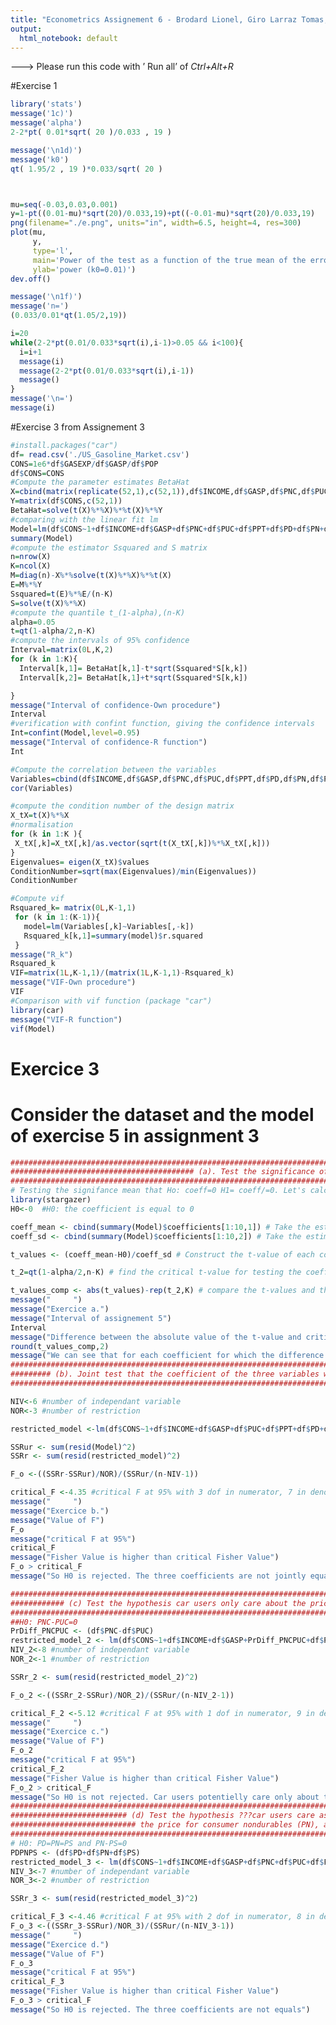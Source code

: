 ```yaml
---
title: "Econometrics Assignement 6 - Brodard Lionel, Giro Larraz Tomas, Marchal Antoine, Schonenberger Ivan"
output: 
  html_notebook: default
---
```



------->  Please run this code with ' Run all' of *Ctrl+Alt+R*



#Exercise 1
```r
library('stats')
message('1c)')
message('alpha')
2-2*pt( 0.01*sqrt( 20 )/0.033 , 19 )

message('\n1d)')
message('k0')
qt( 1.95/2 , 19 )*0.033/sqrt( 20 )



mu=seq(-0.03,0.03,0.001)
y=1-pt((0.01-mu)*sqrt(20)/0.033,19)+pt((-0.01-mu)*sqrt(20)/0.033,19)
png(filename="./e.png", units="in", width=6.5, height=4, res=300)
plot(mu,
     y,
     type='l',
     main='Power of the test as a function of the true mean of the errors',
     ylab='power (k0=0.01)')
dev.off()

message('\n1f)')
message('n=')
(0.033/0.01*qt(1.05/2,19))
```
```r
i=20
while(2-2*pt(0.01/0.033*sqrt(i),i-1)>0.05 && i<100){
  i=i+1
  message(i)
  message(2-2*pt(0.01/0.033*sqrt(i),i-1))
  message()
}
message('\n=')
message(i)
```



#Exercise 3 from Assignement 3
```r
#install.packages("car")
df= read.csv('./US_Gasoline_Market.csv')
CONS=1e6*df$GASEXP/df$GASP/df$POP
df$CONS=CONS
#Compute the parameter estimates BetaHat
X=cbind(matrix(replicate(52,1),c(52,1)),df$INCOME,df$GASP,df$PNC,df$PUC,df$PPT,df$PD,df$PN,df$PS,df$YEAR)
Y=matrix(df$CONS,c(52,1))
BetaHat=solve(t(X)%*%X)%*%t(X)%*%Y
#comparing with the linear fit lm
Model=lm(df$CONS~1+df$INCOME+df$GASP+df$PNC+df$PUC+df$PPT+df$PD+df$PN+df$PS+df$YEAR)
summary(Model)
#compute the estimator Ssquared and S matrix
n=nrow(X)
K=ncol(X)
M=diag(n)-X%*%solve(t(X)%*%X)%*%t(X)
E=M%*%Y
Ssquared=t(E)%*%E/(n-K)
S=solve(t(X)%*%X)
#compute the quantile t_(1-alpha),(n-K)
alpha=0.05
t=qt(1-alpha/2,n-K)
#compute the intervals of 95% confidence
Interval=matrix(0L,K,2)
for (k in 1:K){
  Interval[k,1]= BetaHat[k,1]-t*sqrt(Ssquared*S[k,k])
  Interval[k,2]= BetaHat[k,1]+t*sqrt(Ssquared*S[k,k])

}
message("Interval of confidence-Own procedure")
Interval
#verification with confint function, giving the confidence intervals
Int=confint(Model,level=0.95)
message("Interval of confidence-R function")
Int

#Compute the correlation between the variables
Variables=cbind(df$INCOME,df$GASP,df$PNC,df$PUC,df$PPT,df$PD,df$PN,df$PS,df$YEAR)
cor(Variables)

#compute the condition number of the design matrix
X_tX=t(X)%*%X
#normalisation
for (k in 1:K ){
 X_tX[,k]=X_tX[,k]/as.vector(sqrt(t(X_tX[,k])%*%X_tX[,k]))
}
Eigenvalues= eigen(X_tX)$values
ConditionNumber=sqrt(max(Eigenvalues)/min(Eigenvalues))
ConditionNumber

#Compute vif
Rsquared_k= matrix(0L,K-1,1)
 for (k in 1:(K-1)){
   model=lm(Variables[,k]~Variables[,-k])
   Rsquared_k[k,1]=summary(model)$r.squared
 }
message("R_k")
Rsquared_k
VIF=matrix(1L,K-1,1)/(matrix(1L,K-1,1)-Rsquared_k)
message("VIF-Own procedure")
VIF
#Comparison with vif function (package "car")
library(car)
message("VIF-R function")
vif(Model)
```

# Exercice 3
# Consider the dataset and the model of exercise 5 in assignment 3
```r
#############################################################################################################################################
######################################### (a). Test the significance of each individual coefficient #########################################
#############################################################################################################################################
# Testing the signifance mean that Ho: coeff=0 H1= coeff/=0. Let's calculate the t-value of each coeff (t value because true sigma is unknown)
library(stargazer)
H0<-0  #H0: the coefficient is equal to 0

coeff_mean <- cbind(summary(Model)$coefficients[1:10,1]) # Take the estimated value of each coefficient
coeff_sd <- cbind(summary(Model)$coefficients[1:10,2]) # Take the estimated sd of each coefficient

t_values <- (coeff_mean-H0)/coeff_sd # Construct the t-value of each coefficient

t_2=qt(1-alpha/2,n-K) # find the critical t-value for testing the coefficient at 95%

t_values_comp <- abs(t_values)-rep(t_2,K) # compare the t-values and the critical t-value for each coefficient
message("     ")
message("Exercice a.")
message("Interval of assignement 5")
Interval
message("Difference between the absolute value of the t-value and critical t-value for each coefficient")
round(t_values_comp,2)
message("We can see that for each coefficient for which the difference between the absolute value of the t-value and critical t-value is smaller than 0, 0 is inside the interval confidence of this coefficient ")
#############################################################################################################################################
######### (b). Joint test that the coefficient of the three variables with highest variance inflation factor are jointly equal to 0 #########
#############################################################################################################################################

NIV<-6 #number of independant variable
NOR<-3 #number of restriction

restricted_model <-lm(df$CONS~1+df$INCOME+df$GASP+df$PUC+df$PPT+df$PD+df$YEAR) #make a restricted regression by removing the 3 variables that are tested to be equal to zeros (if equal to H0 is accepted, it means that the restricted model and the unrestriced model have the same regression)

SSRur <- sum(resid(Model)^2)
SSRr <- sum(resid(restricted_model)^2)

F_o <-((SSRr-SSRur)/NOR)/(SSRur/(n-NIV-1))

critical_F <-4.35 #critical F at 95% with 3 dof in numerator, 7 in denominator
message("     ")
message("Exercice b.")
message("Value of F")
F_o
message("critical F at 95%")
critical_F
message("Fisher Value is higher than critical Fisher Value")
F_o > critical_F
message("So H0 is rejected. The three coefficients are not jointly equal to 0")

#############################################################################################################################################
############ (c) Test the hypothesis car users only care about the price difference between new cars (PNC) and used cars (PUC) ############
#############################################################################################################################################
##H0: PNC-PUC=0
PrDiff_PNCPUC <- (df$PNC-df$PUC)
restricted_model_2 <- lm(df$CONS~1+df$INCOME+df$GASP+PrDiff_PNCPUC+df$PPT+df$PD+df$PN+df$PS+df$YEAR)
NIV_2<-8 #number of independant variable
NOR_2<-1 #number of restriction

SSRr_2 <- sum(resid(restricted_model_2)^2)

F_o_2 <-((SSRr_2-SSRur)/NOR_2)/(SSRur/(n-NIV_2-1))

critical_F_2 <-5.12 #critical F at 95% with 1 dof in numerator, 9 in denominator
message("     ")
message("Exercice c.")
message("Value of F")
F_o_2
message("critical F at 95%")
critical_F_2
message("Fisher Value is higher than critical Fisher Value")
F_o_2 > critical_F
message("So H0 is not rejected. Car users potentielly care only about the price difference")
#############################################################################################################################################
########################## (d) Test the hypothesis ???car users care as much for the price for consumer durables (PD),#########################  
############################ the price for consumer nondurables (PN), and the price for consumer services (PS)??? #############################
#############################################################################################################################################
# H0: PD=PN=PS and PN-PS=0
PDPNPS <- (df$PD+df$PN+df$PS)
restricted_model_3 <- lm(df$CONS~1+df$INCOME+df$GASP+df$PNC+df$PUC+df$PPT+PDPNPS+df$YEAR)
NIV_3<-7 #number of independant variable
NOR_3<-2 #number of restriction

SSRr_3 <- sum(resid(restricted_model_3)^2)

critical_F_3 <-4.46 #critical F at 95% with 2 dof in numerator, 8 in denominator
F_o_3 <-((SSRr_3-SSRur)/NOR_3)/(SSRur/(n-NIV_3-1))
message("     ")
message("Exercice d.")
message("Value of F")
F_o_3
message("critical F at 95%")
critical_F_3
message("Fisher Value is higher than critical Fisher Value")
F_o_3 > critical_F
message("So H0 is rejected. The three coefficients are not equals")


```

